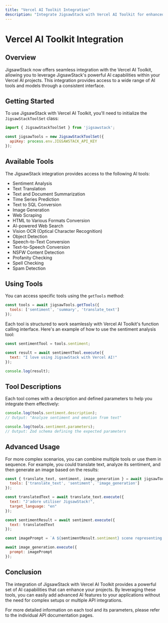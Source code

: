 ```yaml
---
title: "Vercel AI Toolkit Integration"
description: "Integrate JigsawStack with Vercel AI Toolkit for enhanced AI capabilities"
---
```


# Vercel AI Toolkit Integration

## Overview

JigsawStack now offers seamless integration with the Vercel AI Toolkit, allowing you to leverage JigsawStack's powerful AI capabilities within your Vercel AI projects. This integration provides access to a wide range of AI tools and models through a consistent interface.

## Getting Started

To use JigsawStack with Vercel AI Toolkit, you'll need to initialize the `JigsawStackToolSet` class:

```javascript
import { JigsawStackToolSet } from 'jigsawstack';

const jigsawTools = new JigsawStackToolSet({
  apiKey: process.env.JIGSAWSTACK_API_KEY
});
```

## Available Tools

The JigsawStack integration provides access to the following AI tools:

- Sentiment Analysis
- Text Translation
- Text and Document Summarization
- Time Series Prediction
- Text to SQL Conversion
- Image Generation
- Web Scraping
- HTML to Various Formats Conversion
- AI-powered Web Search
- Vision OCR (Optical Character Recognition)
- Object Detection
- Speech-to-Text Conversion
- Text-to-Speech Conversion
- NSFW Content Detection
- Profanity Checking
- Spell Checking
- Spam Detection

## Using Tools

You can access specific tools using the `getTools` method:

```javascript
const tools = await jigsawTools.getTools({
  tools: ['sentiment', 'summary', 'translate_text']
});
```

Each tool is structured to work seamlessly with Vercel AI Toolkit's function calling interface. Here's an example of how to use the sentiment analysis tool:

```javascript
const sentimentTool = tools.sentiment;

const result = await sentimentTool.execute({ 
  text: "I love using JigsawStack with Vercel AI!" 
});

console.log(result);
```

## Tool Descriptions

Each tool comes with a description and defined parameters to help you integrate them effectively:

```javascript
console.log(tools.sentiment.description);
// Output: "Analyze sentiment and emotion from text"

console.log(tools.sentiment.parameters);
// Output: Zod schema defining the expected parameters
```

## Advanced Usage

For more complex scenarios, you can combine multiple tools or use them in sequence. For example, you could translate text, analyze its sentiment, and then generate an image based on the results:

```javascript
const { translate_text, sentiment, image_generation } = await jigsawTools.getTools({
  tools: ['translate_text', 'sentiment', 'image_generation']
});

const translatedText = await translate_text.execute({
  text: "J'adore utiliser JigsawStack!",
  target_language: "en"
});

const sentimentResult = await sentiment.execute({
  text: translatedText
});

const imagePrompt = `A ${sentimentResult.sentiment} scene representing "${translatedText}"`;

await image_generation.execute({
  prompt: imagePrompt
});
```

## Conclusion

The integration of JigsawStack with Vercel AI Toolkit provides a powerful set of AI capabilities that can enhance your projects. By leveraging these tools, you can easily add advanced AI features to your applications without the need for complex setups or multiple API integrations.

For more detailed information on each tool and its parameters, please refer to the individual API documentation pages.